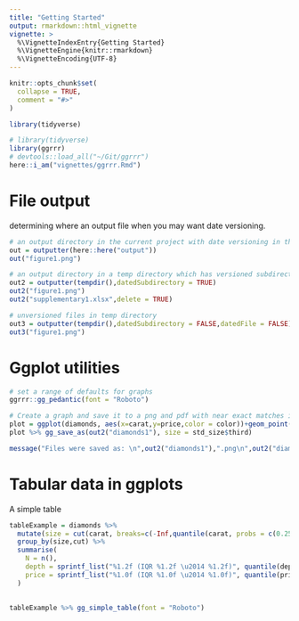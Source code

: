 ```yaml
---
title: "Getting Started"
output: rmarkdown::html_vignette
vignette: >
  %\VignetteIndexEntry{Getting Started}
  %\VignetteEngine{knitr::rmarkdown}
  %\VignetteEncoding{UTF-8}
---
```


```r
knitr::opts_chunk$set(
  collapse = TRUE,
  comment = "#>"
)

library(tidyverse)
```

```r
# library(tidyverse)
library(ggrrr)
# devtools::load_all("~/Git/ggrrr")
here::i_am("vignettes/ggrrr.Rmd")
```

# File output

determining where an output file when you may want date versioning.

```r

# an output directory in the current project with date versioning in the filename itself
out = outputter(here::here("output"))
out("figure1.png")

# an output directory in a temp directory which has versioned subdirectories
out2 = outputter(tempdir(),datedSubdirectory = TRUE)
out2("figure1.png")
out2("supplementary1.xlsx",delete = TRUE)

# unversioned files in temp directory
out3 = outputter(tempdir(),datedSubdirectory = FALSE,datedFile = FALSE)
out3("figure1.png")


```

# Ggplot utilities

```r

# set a range of defaults for graphs
ggrrr::gg_pedantic(font = "Roboto")

# Create a graph and save it to a png and pdf with near exact matches in output layout and to fit in a third A4 page
plot = ggplot(diamonds, aes(x=carat,y=price,color = color))+geom_point()+annotate("label",x=2,y=10000,label="Hello")+labs(tag = "A")
plot %>% gg_save_as(out2("diamonds1"), size = std_size$third)

message("Files were saved as: \n",out2("diamonds1"),".png\n",out2("diamonds1"),".pdf")

```

# Tabular data in ggplots

A simple table

```r
tableExample = diamonds %>% 
  mutate(size = cut(carat, breaks=c(-Inf,quantile(carat, probs = c(0.25,0.75)),Inf), labels=c("small","medium","large")) %>% as.factor()) %>%
  group_by(size,cut) %>%
  summarise(
    N = n(),
    depth = sprintf_list("%1.2f (IQR %1.2f \u2014 %1.2f)", quantile(depth,c(0.5,0.25,0.75))),
    price = sprintf_list("%1.0f (IQR %1.0f \u2014 %1.0f)", quantile(price,c(0.5,0.25,0.75)))
  )
  

tableExample %>% gg_simple_table(font = "Roboto")
```


